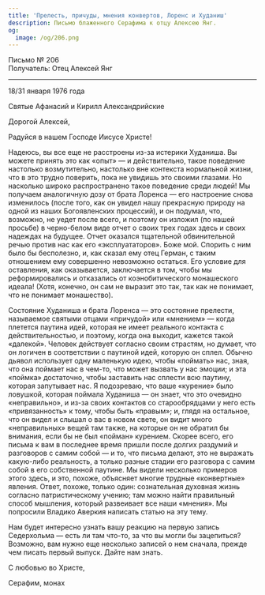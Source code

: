```yaml
---
title: 'Прелесть, причуды, мнения конвертов, Лоренс и Худаниш'
description: Письмо блаженного Серафима к отцу Алексею Янг.
og:
  image: /og/206.png
---
```


<div style={{textAlign:'right', fontFamily:'monospace'}}>Письмо № 206</div>
<div style={{textAlign:'left', fontFamily:'monospace'}}>Получатель: Отец Алексей Янг</div>

---

18/31 января 1976 года

Святые Афанасий и Кирилл Александрийские

Дорогой Алексей,

Радуйся в нашем Господе Иисусе Христе!

Надеюсь, вы все еще не расстроены из-за истерики Худаниша. Вы можете принять это как «опыт» — и действительно, такое поведение настолько возмутительно, настолько вне контекста нормальной жизни, что в это трудно поверить, пока не увидишь это своими глазами. Но насколько широко распространено такое поведение среди людей! Мы получаем аналогичную дозу от брата Лоренса — его настроение снова изменилось (после того, как он увидел нашу прекрасную природу на одной из наших Богоявленских процессий), и он подумал, что, возможно, не уедет после всего, и поэтому он изложил (по нашей просьбе) в черно-белом виде отчет о своих трех годах здесь и своих надеждах на будущее. Отчет оказался тщательной обвинительной речью против нас как его «эксплуататоров». Боже мой. Спорить с ним было бы бесполезно, и, как сказал ему отец Герман, с таким отношением ему совершенно невозможно остаться. Его условие для оставления, как оказывается, заключается в том, чтобы мы реформировались и отказались от коэнобитического монашеского идеала! (Хотя, конечно, он сам не выразит это так, так как не понимает, что не понимает монашество).

Состояние Худаниша и брата Лоренса — это состояние прелести, называемое святыми отцами «причудой» или «мнением» — когда плетется паутина идей, которая не имеет реального контакта с действительностью, и поэтому, когда она выходит, кажется такой «далекой». Человек действует согласно своим страстям, но думает, что он логичен в соответствии с паутиной идей, которую он сплел. Обычно дьявол использует одну маленькую идею, чтобы «поймать» нас, зная, что она поймает нас в чем-то, что может вызвать у нас эмоции; и эта «поймка» достаточно, чтобы заставить нас сплести всю паутину, которая запутывает нас. Я подозреваю, что ваше «курение» было ловушкой, которая поймала Худаниша — он знает, что это очевидно «неправильно», и из-за своих контактов со старообрядцами у него есть «привязанность» к тому, чтобы быть «правым»; и, глядя на остальное, что он видел и слышал о вас в новом свете, он видит много «неправильных» вещей там также, на которые он не обратил бы внимания, если бы не был «пойман» курением. Скорее всего, его письма к вам в последнее время пришли после долгих раздумий и разговоров с самим собой — и то, что письма делают, это не выражать какую-либо реальность, а только разные стадии его разговора с самим собой в его собственной паутине. Мы видели несколько примеров этого здесь, и это, похоже, объясняет многие трудные «конвертные» явления. Ответ, похоже, только один: сознательная духовная жизнь согласно патристическому учению; там можно найти правильный способ мышления, который развеивает все наши «мнения». Мы попросили Владико Аверкия написать статью на эту тему.

Нам будет интересно узнать вашу реакцию на первую запись Седерхольма — есть ли там что-то, за что вы могли бы зацепиться? Возможно, вам нужно еще несколько записей о нем сначала, прежде чем писать первый выпуск. Дайте нам знать.

С любовью во Христе,

Серафим, монах
